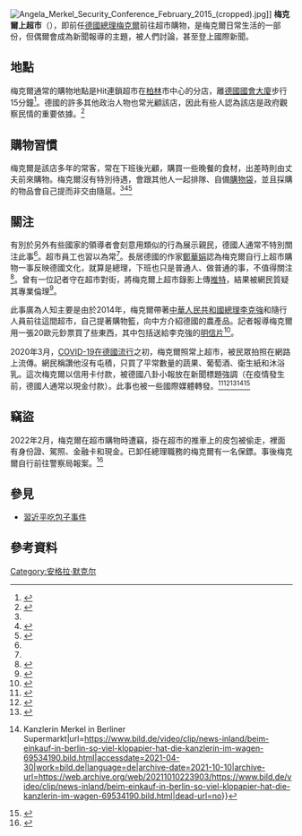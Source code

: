 {{noteTA
|T = zh:梅克爾上超市;zh-hans:默克尔上超市;zh-hk:默克爾上超市;zh-tw:梅克爾上超市;
|1 = zh:梅克爾;zh-hans:默克尔;zh-hk:默克爾;zh-tw:梅克爾;
}}
[[File:Angela_Merkel_Security_Conference_February_2015_(cropped).jpg|thumb]]]]
'''梅克爾上超市'''（{{lang-de|Merkel beim Supermarkt-Einkauf}}），即前任[[德國總理|德國總理]][[梅克爾|梅克爾]]前往超市購物，是梅克爾日常生活的一部份，但偶爾會成為新聞報導的主題，被人們討論，甚至登上國際新聞。

==地點==
梅克爾通常的購物地點是Hit連鎖超市在[[柏林|柏林]]市中心的{{lang|de|Ullrich}}分店，離[[德國國會大廈|德國國會大廈]]步行15分鐘<ref>{{cite news|title=Merkel ‘carries her own shopping bags,’ says supermarket boss|author=Joshua Posaner|date=2018-08-11|publisher=[[politico|politico]]|url=https://www.politico.eu/article/angela-merkel-carries-her-own-shopping-bags-says-supermarket-boss/|accessdate=2021-01-04|archive-date=2021-01-04|archive-url=https://web.archive.org/web/20210104193255/https://www.politico.eu/article/angela-merkel-carries-her-own-shopping-bags-says-supermarket-boss/|dead-url=no}}</ref>。德國的許多其他政治人物也常光顧該店，因此有些人認為該店是政府觀察民情的重要依據。<ref name=tagesspiegel18>{{cite news|date=2018-08-11|title=Interview mit dem Chef der Ullrich-Supermärkte in Berlin "Frau Merkel trägt ihre Einkaufstüten immer selbst"|publisher=Der Tagesspiegel|author=Heike Jahberg|language=de|url=https://www.tagesspiegel.de/wirtschaft/interview-mit-dem-chef-der-ullrich-supermaerkte-in-berlin-frau-merkel-ist-absolute-stammkundin/22902662.html|accessdate=2021-01-04|archive-date=2021-01-04|archive-url=https://web.archive.org/web/20210104193300/https://www.tagesspiegel.de/wirtschaft/interview-mit-dem-chef-der-ullrich-supermaerkte-in-berlin-frau-merkel-traegt-ihre-einkaufstueten-immer-selbst/22902662.html|dead-url=no}}</ref>

==購物習慣==
梅克爾是該店多年的常客，常在下班後光顧，購買一些晚餐的食材，出差時則由丈夫前來購物。梅克爾沒有特別待遇，會跟其他人一起排隊、自備[[環保購物袋|購物袋]]，並且採購的物品會自己提而非交由隨扈。<ref name=tagesspiegel18/><ref name=welt>{{cite news|title=Bald gibt es Sushi und Smoothies für die Kanzlerin|date=2016-07-16|author=Tobias Kaiser|language=de|publisher=Welt|url=https://www.welt.de/wirtschaft/article157084410/Bald-gibt-es-Sushi-und-Smoothies-fuer-die-Kanzlerin.html|accessdate=2021-01-04|archive-date=2021-01-04|archive-url=https://web.archive.org/web/20210104193256/https://www.welt.de/wirtschaft/article157084410/Bald-gibt-es-Sushi-und-Smoothies-fuer-die-Kanzlerin.html|dead-url=no}}</ref><ref>{{Cite web|title=HIT-Supermarktchef verrät: So kauft Kanzlerin Angela Merkel in seinem Laden ein|url=https://www.merkur.de/politik/angela-merkel-supermarkt-hit-chef-verraet-so-kauft-kanzlerin-ein-zr-10113253.html|accessdate=2021-04-30|date=2018-08-12|work=https://www.merkur.de|language=de|archive-date=2019-11-14|archive-url=https://web.archive.org/web/20191114173652/https://www.merkur.de/politik/angela-merkel-supermarkt-hit-chef-verraet-so-kauft-kanzlerin-ein-zr-10113253.html|dead-url=no}}</ref>

==關注==
有別於另外有些國家的領導者會刻意用類似的行為展示親民，德國人通常不特別關注此事<ref name=ltn/>。超市員工也習以為常<ref name=welt/>。長居德國的作家[[鄭華娟|鄭華娟]]認為梅克爾自行上超市購物一事反映德國文化，就算是總理，下班也只是普通人、做普通的事，不值得關注<ref>{{cite book|title=溫柔的心，強大的力量：德國人的日常思考|author=鄭華娟|publisher=圓神出版|date=2015-03-29|url=https://www.cw.com.tw/article/5066204|access-date=2021-01-04|archive-date=2021-01-04|archive-url=https://web.archive.org/web/20210104193319/https://www.cw.com.tw/article/5066204|dead-url=no}}</ref>。曾有一位記者守在超市對街，將梅克爾上超市錄影上傳[[推特|推特]]，結果被網民質疑其專業倫理<ref>{{cite news|title=RTL-Reporterin sorgt mit Video von Merkel beim Supermarkt-Einkauf für Wirbel|date=2020-11-02|publisher=Watson|language=de|url=https://www.watson.de/deutschland/politik/874845653-rtl-sorgt-mit-video-von-kanzlerin-merkel-beim-supermarkt-einkauf-fuer-wirbel|accessdate=2021-01-04|archive-date=2021-01-04|archive-url=https://web.archive.org/web/20210104193257/https://www.watson.de/deutschland/politik/874845653-rtl-sorgt-mit-video-von-kanzlerin-merkel-beim-supermarkt-einkauf-fuer-wirbel|dead-url=no}}</ref>。

此事廣為人知主要是由於2014年，梅克爾帶著[[中華人民共和國總理|中華人民共和國總理]][[李克強|李克強]]和隨行人員前往這間超市，自己提著購物籃，向中方介紹德國的農產品。記者報導梅克爾用一張20歐元鈔票買了些東西，其中包括送給李克強的[[明信片|明信片]]<ref name=tagesspiegel14>{{cite news|date=2014-10-12|title=Angela Merkel und Chinas Premier Li kaufen ein Hier ist der Kunde Kanzler|author=Andreas Conrad|publisher=Der Tagesspiegel|language=de|url=https://www.tagesspiegel.de/berlin/angela-merkel-und-chinas-premier-li-kaufen-ein-hier-ist-der-kunde-kanzler/10826016.html|accessdate=2021-01-04|archive-date=2021-01-04|archive-url=https://web.archive.org/web/20210104193301/https://www.tagesspiegel.de/berlin/angela-merkel-und-chinas-premier-li-kaufen-ein-hier-ist-der-kunde-kanzler/10826016.html|dead-url=no}}</ref>。

2020年3月，[[2019冠状病毒病德国疫情|COVID-19在德國流行]]之初，梅克爾照常上超市，被民眾拍照在網路上流傳。網民稱讚他沒有屯積，只買了平常數量的蔬果、葡萄酒、衛生紙和沐浴乳。這次梅克爾以信用卡付款，被德國八卦小報放在新聞標題強調（在疫情發生前，德國人通常以現金付款）。此事也被一些國際媒體轉發。<ref>{{cite news|title=Die Kanzlerin zahlt mit Karte|date=2020-03-22|publisher=[[圖片報|圖片報]]|language=de|url=https://www.bild.de/politik/inland/politik-inland/merkel-in-berliner-supermarkt-die-kanzlerin-zahlt-mit-karte-69537342.bild.html|accessdate=2021-01-04|archive-date=2021-01-04|archive-url=https://web.archive.org/web/20210104193333/https://www.bild.de/politik/inland/politik-inland/merkel-in-berliner-supermarkt-die-kanzlerin-zahlt-mit-karte-69537342.bild.html|dead-url=no}}</ref><ref>{{cite news|title=Angela Merkel spotted buying toilet roll and wine in local shop amid coronavirus chaos|author=Rebekah Evans|publisher=Daily Express|date=2020-03-22|url=https://www.express.co.uk/news/world/1258712/Angela-Merkel-news-coronavirus-Germany-covid-19-German-supermarket|accessdate=2021-01-04|archive-date=2021-01-04|archive-url=https://web.archive.org/web/20210104193304/https://www.express.co.uk/news/world/1258712/Angela-Merkel-news-coronavirus-Germany-covid-19-German-supermarket|dead-url=no}}</ref><ref name=ltn>{{cite news|title=作家PO德總理梅克爾隔離前採購照 網紛問：她買什麼？|date=2020-03-23|publisher=[[自由時報|自由時報]]|url=https://ent.ltn.com.tw/news/breakingnews/3109018|accessdate=2021-01-04|archive-date=2021-01-04|archive-url=https://web.archive.org/web/20210104193348/https://ent.ltn.com.tw/news/breakingnews/3109018|dead-url=no}}</ref><ref>{{Cite web|title=Vor der Maskenpflicht {{!}} Kanzlerin Merkel in Berliner Supermarkt|url=https://www.bild.de/video/clip/news-inland/beim-einkauf-in-berlin-so-viel-klopapier-hat-die-kanzlerin-im-wagen-69534190.bild.html|accessdate=2021-04-30|work=bild.de|language=de|archive-date=2021-10-10|archive-url=https://web.archive.org/web/20211010223903/https://www.bild.de/video/clip/news-inland/beim-einkauf-in-berlin-so-viel-klopapier-hat-die-kanzlerin-im-wagen-69534190.bild.html|dead-url=no}}</ref><ref>{{Cite web|title="Frau Merkel trägt ihre Einkaufstüten immer selbst"|url=https://www.tagesspiegel.de/wirtschaft/interview-mit-dem-chef-der-ullrich-supermaerkte-in-berlin-frau-merkel-traegt-ihre-einkaufstueten-immer-selbst/22902662.html|accessdate=2021-04-30|work=www.tagesspiegel.de|language=de|archive-date=2021-08-21|archive-url=https://web.archive.org/web/20210821130905/https://www.tagesspiegel.de/wirtschaft/interview-mit-dem-chef-der-ullrich-supermaerkte-in-berlin-frau-merkel-traegt-ihre-einkaufstueten-immer-selbst/22902662.html|dead-url=no}}</ref>
==竊盜==

2022年2月，梅克爾在超市購物時遭竊，掛在超市的推車上的皮包被偷走，裡面有身份證、駕照、金融卡和現金。已卸任總理職務的梅克爾有一名保鏢。事後梅克爾自行前往警察局報案。<ref>{{cite news|title=Geldbörse weg: Angela Merkel beim Einkaufen in Feinkostsupermarkt bestohlen|publisher=RedaktionsNetzwerk Deutschland|url=https://www.rnd.de/promis/berlin-angela-merkel-beim-einkaufen-im-supermarkt-bestohlen-geldboerse-weg-4JC4D6PAOESA4ELSSZSWHFE4HY.html|language=de|accessdate=2022-03-25}}</ref>

==參見==
*[[習近平吃包子事件|習近平吃包子事件]]

==參考資料==
{{reflist}}
[[Category:安格拉·默克尔|Category:安格拉·默克尔]]